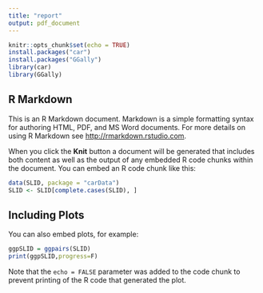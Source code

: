```yaml
---
title: "report"
output: pdf_document
---
```


```r
knitr::opts_chunk$set(echo = TRUE)
install.packages("car")
install.packages("GGally")
library(car)
library(GGally)
```

## R Markdown

This is an R Markdown document. Markdown is a simple formatting syntax for authoring HTML, PDF, and MS Word documents. For more details on using R Markdown see <http://rmarkdown.rstudio.com>.

When you click the **Knit** button a document will be generated that includes both content as well as the output of any embedded R code chunks within the document. You can embed an R code chunk like this:

```r
data(SLID, package = "carData")
SLID <- SLID[complete.cases(SLID), ]
```

## Including Plots

You can also embed plots, for example:

```r
ggpSLID = ggpairs(SLID)
print(ggpSLID,progress=F)
```

Note that the `echo = FALSE` parameter was added to the code chunk to prevent printing of the R code that generated the plot.

